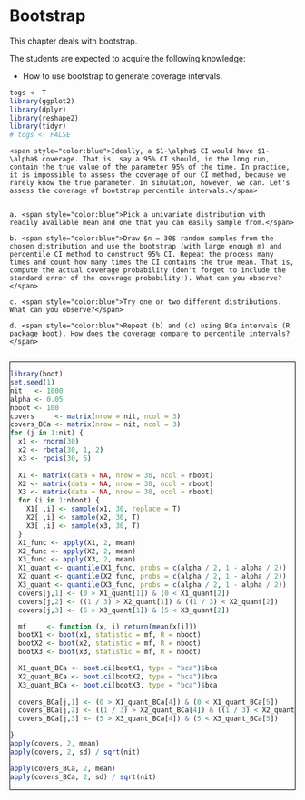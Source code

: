 # Bootstrap {#boot}

This chapter deals with bootstrap.

The students are expected to acquire the following knowledge:

- How to use bootstrap to generate coverage intervals.

<style>
.fold-btn { 
  float: right; 
  margin: 5px 5px 0 0;
}
.fold { 
  border: 1px solid black;
  min-height: 40px;
}
</style>

<script type="text/javascript">
$(document).ready(function() {
  $folds = $(".fold");
  $folds.wrapInner("<div class=\"fold-blck\">"); // wrap a div container around content
  $folds.prepend("<button class=\"fold-btn\">Unfold</button>");  // add a button
  $(".fold-blck").toggle();  // fold all blocks
  $(".fold-btn").on("click", function() {  // add onClick event
    $(this).text($(this).text() === "Fold" ? "Unfold" : "Fold");  // if the text equals "Fold", change it to "Unfold"or else to "Fold" 
    $(this).next(".fold-blck").toggle("linear");  // "swing" is the default easing function. This can be further customized in its speed or the overall animation itself.
  })
});
</script>

```r
togs <- T
library(ggplot2)
library(dplyr)
library(reshape2)
library(tidyr)
# togs <- FALSE
```


```exercise

<span style="color:blue">Ideally, a $1-\alpha$ CI would have $1-\alpha$ coverage. That is, say a 95% CI should, in the long run, contain the true value of the parameter 95% of the time. In practice, it is impossible to assess the coverage of our CI method, because we rarely know the true parameter. In simulation, however, we can. Let's assess the coverage of bootstrap percentile intervals.</span>


a. <span style="color:blue">Pick a univariate distribution with readily available mean and one that you can easily sample from.</span>

b. <span style="color:blue">Draw $n = 30$ random samples from the chosen distribution and use the bootstrap (with large enough m) and percentile CI method to construct 95% CI. Repeat the process many times and count how many times the CI contains the true mean. That is, compute the actual coverage probability (don't forget to include the standard error of the coverage probability!). What can you observe?</span>

c. <span style="color:blue">Try one or two different distributions. What can you observe?</span>

d. <span style="color:blue">Repeat (b) and (c) using BCa intervals (R package boot). How does the coverage compare to percentile intervals?</span>


```
<div class = "fold">
```r
library(boot)
set.seed(1)
nit   <- 1000
alpha <- 0.05
nboot <- 100
covers     <- matrix(nrow = nit, ncol = 3)
covers_BCa <- matrix(nrow = nit, ncol = 3)
for (j in 1:nit) {
  x1 <- rnorm(30)
  x2 <- rbeta(30, 1, 2)
  x3 <- rpois(30, 5)
  
  X1 <- matrix(data = NA, nrow = 30, ncol = nboot)
  X2 <- matrix(data = NA, nrow = 30, ncol = nboot)
  X3 <- matrix(data = NA, nrow = 30, ncol = nboot)
  for (i in 1:nboot) {
    X1[ ,i] <- sample(x1, 30, replace = T)
    X2[ ,i] <- sample(x2, 30, T)
    X3[ ,i] <- sample(x3, 30, T)
  }
  X1_func <- apply(X1, 2, mean)
  X2_func <- apply(X2, 2, mean)
  X3_func <- apply(X3, 2, mean)
  X1_quant <- quantile(X1_func, probs = c(alpha / 2, 1 - alpha / 2))
  X2_quant <- quantile(X2_func, probs = c(alpha / 2, 1 - alpha / 2))
  X3_quant <- quantile(X3_func, probs = c(alpha / 2, 1 - alpha / 2))
  covers[j,1] <- (0 > X1_quant[1]) & (0 < X1_quant[2])
  covers[j,2] <- ((1 / 3) > X2_quant[1]) & ((1 / 3) < X2_quant[2])
  covers[j,3] <- (5 > X3_quant[1]) & (5 < X3_quant[2])

  mf     <- function (x, i) return(mean(x[i]))
  bootX1 <- boot(x1, statistic = mf, R = nboot)
  bootX2 <- boot(x2, statistic = mf, R = nboot)
  bootX3 <- boot(x3, statistic = mf, R = nboot)

  X1_quant_BCa <- boot.ci(bootX1, type = "bca")$bca
  X2_quant_BCa <- boot.ci(bootX2, type = "bca")$bca
  X3_quant_BCa <- boot.ci(bootX3, type = "bca")$bca
  
  covers_BCa[j,1] <- (0 > X1_quant_BCa[4]) & (0 < X1_quant_BCa[5])
  covers_BCa[j,2] <- ((1 / 3) > X2_quant_BCa[4]) & ((1 / 3) < X2_quant_BCa[5])
  covers_BCa[j,3] <- (5 > X3_quant_BCa[4]) & (5 < X3_quant_BCa[5])

}
apply(covers, 2, mean)
apply(covers, 2, sd) / sqrt(nit)

apply(covers_BCa, 2, mean)
apply(covers_BCa, 2, sd) / sqrt(nit)

```
</div>
